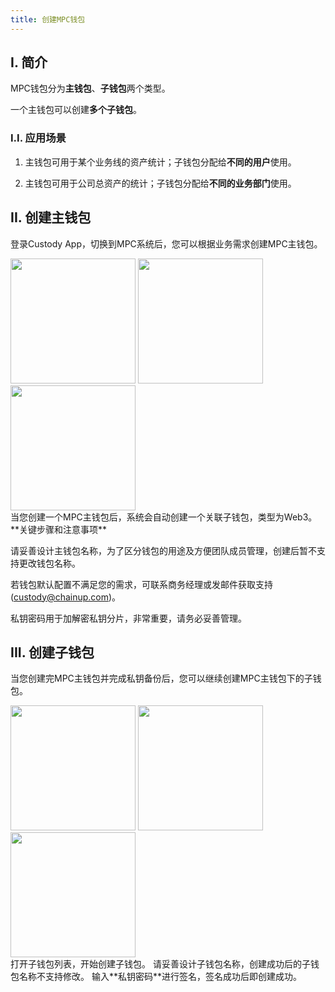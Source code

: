 ```yaml
---
title: 创建MPC钱包
---
```


## I. 简介

MPC钱包分为**主钱包**、**子钱包**两个类型。

一个主钱包可以创建**多个子钱包**。

### I.I. 应用场景

1. 主钱包可用于某个业务线的资产统计；子钱包分配给**不同的用户**使用。

2. 主钱包可用于公司总资产的统计；子钱包分配给**不同的业务部门**使用。


## II. 创建主钱包

登录Custody App，切换到MPC系统后，您可以根据业务需求创建MPC主钱包。

<div className="w-full flex items-center justify-center">
    <CardGroup cols={3}>
        <img src="/images/quickstart/mpc-main1_cn.png" width="200"/>
        <img src="/images/quickstart/mpc-main3_cn.png" width="200"/>
        <img src="/images/quickstart/mpc-main5_cn.png" width="200"/>
    </CardGroup>
</div>


<Note>
当您创建一个MPC主钱包后，系统会自动创建一个关联子钱包，类型为Web3。
</Note>


<Warning>
**关键步骤和注意事项**

请妥善设计主钱包名称，为了区分钱包的用途及方便团队成员管理，创建后暂不支持更改钱包名称。

若钱包默认配置不满足您的需求，可联系商务经理或发邮件获取支持(custody@chainup.com)。

私钥密码用于加解密私钥分片，非常重要，请务必妥善管理。
</Warning>



## III. 创建子钱包

当您创建完MPC主钱包并完成私钥备份后，您可以继续创建MPC主钱包下的子钱包。

<div className="w-full flex items-center justify-center">
    <CardGroup cols={3}>
        <img src="/images/quickstart/mpc-sub3_cn.png" width="200"/>
        <img src="/images/quickstart/mpc-sub5_cn.png" width="200"/>
        <img src="/images/quickstart/mpc-sub6_cn.png" width="200"/>
    </CardGroup>
</div>


<Steps>
<Step title="选择目标主钱包">
    打开子钱包列表，开始创建子钱包。
<Warning>
请妥善设计子钱包名称，创建成功后的子钱包名称不支持修改。
</Warning>

</Step>
<Step title="私钥签名创建">
    输入**私钥密码**进行签名，签名成功后即创建成功。
</Step>
</Steps>

